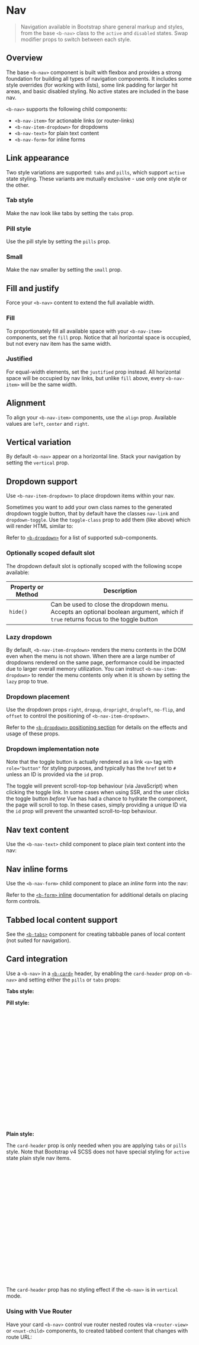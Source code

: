 

<Meta of={Nav} />

# Nav

> Navigation available in Bootstrap share general markup and styles, from the base `<b-nav>` class
> to the `active` and `disabled` states. Swap modifier props to switch between each style.

<Canvas of={Nav.Navigation} />

## Overview

The base `<b-nav>` component is built with flexbox and provides a strong foundation for building all
types of navigation components. It includes some style overrides (for working with lists), some link
padding for larger hit areas, and basic disabled styling. No active states are included in the base
nav.

`<b-nav>` supports the following child components:

- `<b-nav-item>` for actionable links (or router-links)
- `<b-nav-item-dropdown>` for dropdowns
- `<b-nav-text>` for plain text content
- `<b-nav-form>` for inline forms

## Link appearance

Two style variations are supported: `tabs` and `pills`, which support `active` state styling. These
variants are mutually exclusive - use only one style or the other.

### Tab style

Make the nav look like tabs by setting the `tabs` prop.

<Canvas of={Nav.TabStyle} />

### Pill style

Use the pill style by setting the `pills` prop.

<Canvas of={Nav.PillStyle} />

### Small

Make the nav smaller by setting the `small` prop.

<Canvas of={Nav.Small} />

## Fill and justify

Force your `<b-nav>` content to extend the full available width.

### Fill

To proportionately fill all available space with your `<b-nav-item>` components, set the `fill`
prop. Notice that all horizontal space is occupied, but not every nav item has the same width.

<Canvas of={Nav.Fill} />

### Justified

For equal-width elements, set the `justified` prop instead. All horizontal space will be occupied by
nav links, but unlike `fill` above, every `<b-nav-item>` will be the same width.

<Canvas of={Nav.Justified} />

## Alignment

To align your `<b-nav-item>` components, use the `align` prop. Available values are `left`, `center`
and `right`.

<Canvas of={Nav.Alignment} />

## Vertical variation

By default `<b-nav>` appear on a horizontal line. Stack your navigation by setting the `vertical`
prop.

<Canvas of={Nav.VerticalVariation} />

## Dropdown support

Use `<b-nav-item-dropdown>` to place dropdown items within your nav.

<Canvas of={Nav.DropdownSupport} />

Sometimes you want to add your own class names to the generated dropdown toggle button, that by
default have the classes `nav-link` and `dropdown-toggle`. Use the `toggle-class` prop to add them
(like above) which will render HTML similar to:

<Canvas of={Nav.DropdownSupportWithToogleClass} />

Refer to [`<b-dropdown>`](/docs/components/dropdown) for a list of supported sub-components.

### Optionally scoped default slot

The dropdown default slot is optionally scoped with the following scope available:

| Property or Method | Description                                                                                                                      |
| ------------------ | -------------------------------------------------------------------------------------------------------------------------------- |
| `hide()`           | Can be used to close the dropdown menu. Accepts an optional boolean argument, which if `true` returns focus to the toggle button |

### Lazy dropdown

By default, `<b-nav-item-dropdown>` renders the menu contents in the DOM even when the menu is not
shown. When there are a large number of dropdowns rendered on the same page, performance could be
impacted due to larger overall memory utilization. You can instruct `<b-nav-item-dropdown>` to
render the menu contents only when it is shown by setting the `lazy` prop to true.

### Dropdown placement

Use the dropdown props `right`, `dropup`, `dropright`, `dropleft`, `no-flip`, and `offset` to
control the positioning of `<b-nav-item-dropdown>`.

Refer to the [`<b-dropdown>` positioning section](/docs/components/dropdown#positioning) for details
on the effects and usage of these props.

### Dropdown implementation note

Note that the toggle button is actually rendered as a link `<a>` tag with `role="button"` for
styling purposes, and typically has the `href` set to `#` unless an ID is provided via the `id`
prop.

The toggle will prevent scroll-top-top behaviour (via JavaScript) when clicking the toggle link. In
some cases when using SSR, and the user clicks the toggle button _before_ Vue has had a chance to
hydrate the component, the page will scroll to top. In these cases, simply providing a unique ID via
the `id` prop will prevent the unwanted scroll-to-top behaviour.

## Nav text content

Use the `<b-nav-text>` child component to place plain text content into the nav:

<Canvas of={Nav.NavTextContent} />

## Nav inline forms

Use the `<b-nav-form>` child component to place an _inline_ form into the nav:

<Canvas of={Nav.NavInlineForms} />

Refer to the [`<b-form>` inline](/docs/components/form#inline-form) documentation for additional
details on placing form controls.

## Tabbed local content support

See the [`<b-tabs>`](/docs/components/tabs) component for creating tabbable panes of local content
(not suited for navigation).

## Card integration

Use a `<b-nav>` in a [`<b-card>`](/docs/components/card) header, by enabling the `card-header` prop
on `<b-nav>` and setting either the `pills` or `tabs` props:

**Tabs style:**

<Canvas of={Nav.CardIntegration} />

**Pill style:**

```html
<div>
  <b-card title="Card Title" no-body>
    <b-card-header header-tag="nav">
      <b-nav card-header pills>
        <b-nav-item active>Active</b-nav-item>
        <b-nav-item>Inactive</b-nav-item>
        <b-nav-item disabled>Disabled</b-nav-item>
      </b-nav>
    </b-card-header>

    <b-card-body class="text-center">
      <b-card-text>
        With supporting text below as a natural lead-in to additional content.
      </b-card-text>

      <b-button variant="primary">Go somewhere</b-button>
    </b-card-body>
  </b-card>
</div>

<!-- nav-card-pills.vue -->
```

**Plain style:**

The `card-header` prop is only needed when you are applying `tabs` or `pills` style. Note that
Bootstrap v4 SCSS does not have special styling for `active` state plain style nav items.

```html
<div>
  <b-card title="Card Title" no-body>
    <b-card-header header-tag="nav">
      <b-nav>
        <b-nav-item active>Active</b-nav-item>
        <b-nav-item>Inactive</b-nav-item>
        <b-nav-item disabled>Disabled</b-nav-item>
      </b-nav>
    </b-card-header>

    <b-card-body class="text-center">
      <b-card-text>
        With supporting text below as a natural lead-in to additional content.
      </b-card-text>

      <b-button variant="primary">Go somewhere</b-button>
    </b-card-body>
  </b-card>
</div>

<!-- nav-card-plain.vue -->
```

The `card-header` prop has no styling effect if the `<b-nav>` is in `vertical` mode.

### Using with Vue Router

Have your card `<b-nav>` control vue router nested routes via `<router-view>` or `<nuxt-child>`
components, to created tabbed content that changes with route URL:

```html
// On page with route `/some/route`
<div>
  <b-card title="Card Title" no-body>
    <b-card-header header-tag="nav">
      <b-nav card-header tabs>
        <!-- <b-nav-item>'s with child routes. Note the trailing slash on the first <b-nav-item> -->
        <b-nav-item to="/some/route/" exact exact-active-class="active">Active</b-nav-item>
        <b-nav-item to="/some/route/foo" exact exact-active-class="active">Foo</b-nav-item>
        <b-nav-item to="/some/route/bar" exact exact-active-class="active">Bar</b-nav-item>
      </b-nav>
    </b-card-header>

    <b-card-body>
      <!-- Child route gets rendered in <router-view> or <nuxt-child> -->
      <router-view></router-view>
      <!-- Or if using Nuxt.js
      <nuxt-child></nuxt-child>
      -->
    </b-card-body>
  </b-card>
</div>
```

## Accessibility

If you're using `<b-nav>` to provide a navigation bar, be sure to add a `role="navigation"` to the
most logical parent container of `<b-nav>`, or wrap a `<nav>` element around `<b-nav>`. Do **not**
add the role to the `<b-nav>` itself, as this would prevent it from being announced as an actual
list by assistive technologies.

When using a `<b-nav-item-dropdown>` in your `<b-nav>`, be sure to assign a unique `id` prop value
to the `<b-nav-item-dropdown>` so that the appropriate `aria-*` attributes can be automatically
generated.

### Tabbed interface accessibility

Note that navigation bars, even if visually styled as tabs, should **not** be given
`role="tablist"`, `role="tab"` or `role="tabpanel"` attributes. These are only appropriate for
[tabbed interfaces](/docs/components/tabs) that do not change the URL or `$route`, as described in
the [WAI ARIA Authoring Practices](https://www.w3.org/TR/wai-aria-practices/#tabpanel). See
[`<b-tabs>`](/docs/components/tabs) for dynamic tabbed interfaces that are compliant with WAI ARIA.

Tabbed interfaces should avoid using dropdown menus, as this causes both usability and accessibility
issues:

- From a usability perspective, the fact that the currently displayed tab’s trigger element is not
  immediately visible (as it’s inside the closed dropdown menu) can cause confusion.
- From an accessibility point of view, there is currently no sensible way to map this sort of
  construct to a standard WAI ARIA pattern, meaning that it cannot be easily made understandable to
  users of assistive technologies.

## See also

- [`<b-tabs>`](/docs/components/tabs) to create tabbable panes of local content, even via dropdown
  menus.
- [`<b-navbar>`](/docs/components/navbar) a wrapper that positions branding, navigation, and other
  elements in a concise header.
- [`<b-dropdown>`](/docs/components/dropdown) for sub-components that you can place inside
  `<b-nav-item-dropdown>`
- [Router Link Support reference](/docs/reference/router-links) for information about router-link
  specific props available on `<b-nav-item>`

